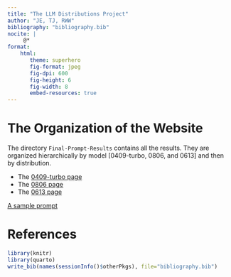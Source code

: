 ```yaml
---
title: "The LLM Distributions Project"
author: "JE, TJ, RWW"
bibliography: "bibliography.bib"
nocite: |
     @*
format:
    html:
       theme: superhero
       fig-format: jpeg
       fig-dpi: 600
       fig-height: 6
       fig-width: 8
       embed-resources: true
---
```


# The Organization of the Website

The directory `Final-Prompt-Results` contains all the results.  They are organized hierarchically by model [0409-turbo, 0806, and 0613] and then by distribution.

- The [0409-turbo page](./Final-Prompt-Results/0409-turbo/Complete.Analysis-0409.html)
- The [0806 page](./Final-Prompt-Results/0806/Complete.Analysis-0806.html)
- The [0613 page](./Final-Prompt-Results/0613/Complete.Analysis.html)

[A sample prompt](./Final-Prompt-Results/Prompt-1.html)


# References

```r
library(knitr)
library(quarto)
write_bib(names(sessionInfo()$otherPkgs), file="bibliography.bib")
```
